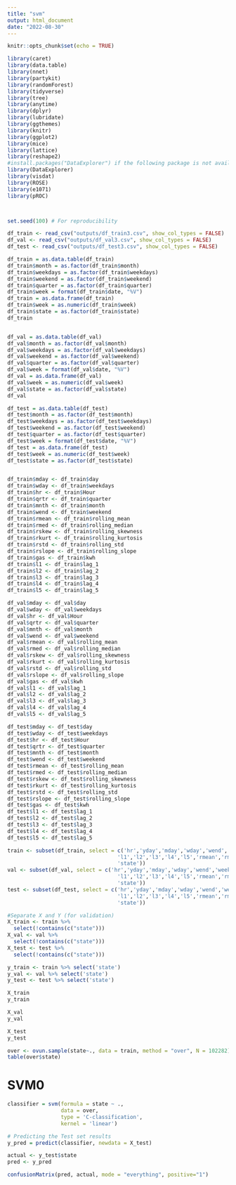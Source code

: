---
title: "svm"
output: html_document
date: "2022-08-30"
---

```{r setup, include=FALSE}
knitr::opts_chunk$set(echo = TRUE)
```

```{r}
library(caret)
library(data.table)
library(nnet)
library(partykit)
library(randomForest)
library(tidyverse)
library(tree)
library(anytime)
library(dplyr)
library(lubridate)
library(ggthemes)
library(knitr)
library(ggplot2)
library(mice)
library(lattice)
library(reshape2)
#install.packages("DataExplorer") if the following package is not available
library(DataExplorer)
library(visdat)
library(ROSE)
library(e1071)
library(pROC)



set.seed(100) # For reproducibility
```

```{r}
df_train <- read_csv("outputs/df_train3.csv", show_col_types = FALSE)
df_val <- read_csv("outputs/df_val3.csv", show_col_types = FALSE)
df_test <- read_csv("outputs/df_test3.csv", show_col_types = FALSE)

df_train = as.data.table(df_train)
df_train$month = as.factor(df_train$month)
df_train$weekdays = as.factor(df_train$weekdays)
df_train$weekend = as.factor(df_train$weekend)
df_train$quarter = as.factor(df_train$quarter)
df_train$week = format(df_train$date, "%V")
df_train = as.data.frame(df_train)
df_train$week = as.numeric(df_train$week)
df_train$state = as.factor(df_train$state)
df_train


df_val = as.data.table(df_val)
df_val$month = as.factor(df_val$month)
df_val$weekdays = as.factor(df_val$weekdays)
df_val$weekend = as.factor(df_val$weekend)
df_val$quarter = as.factor(df_val$quarter)
df_val$week = format(df_val$date, "%V")
df_val = as.data.frame(df_val)
df_val$week = as.numeric(df_val$week)
df_val$state = as.factor(df_val$state)
df_val

df_test = as.data.table(df_test)
df_test$month = as.factor(df_test$month)
df_test$weekdays = as.factor(df_test$weekdays)
df_test$weekend = as.factor(df_test$weekend)
df_test$quarter = as.factor(df_test$quarter)
df_test$week = format(df_test$date, "%V")
df_test = as.data.frame(df_test)
df_test$week = as.numeric(df_test$week)
df_test$state = as.factor(df_test$state)


df_train$mday <- df_train$day 
df_train$wday <- df_train$weekdays
df_train$hr <- df_train$Hour
df_train$qrtr <- df_train$quarter
df_train$mnth <- df_train$month
df_train$wend <- df_train$weekend
df_train$rmean <- df_train$rolling_mean
df_train$rmed <- df_train$rolling_median
df_train$rskew <- df_train$rolling_skewness
df_train$rkurt <- df_train$rolling_kurtosis
df_train$rstd <- df_train$rolling_std
df_train$rslope <- df_train$rolling_slope
df_train$gas <- df_train$kwh
df_train$l1 <- df_train$lag_1
df_train$l2 <- df_train$lag_2
df_train$l3 <- df_train$lag_3
df_train$l4 <- df_train$lag_4
df_train$l5 <- df_train$lag_5

df_val$mday <- df_val$day 
df_val$wday <- df_val$weekdays
df_val$hr <- df_val$Hour
df_val$qrtr <- df_val$quarter
df_val$mnth <- df_val$month
df_val$wend <- df_val$weekend
df_val$rmean <- df_val$rolling_mean
df_val$rmed <- df_val$rolling_median
df_val$rskew <- df_val$rolling_skewness
df_val$rkurt <- df_val$rolling_kurtosis
df_val$rstd <- df_val$rolling_std
df_val$rslope <- df_val$rolling_slope
df_val$gas <- df_val$kwh
df_val$l1 <- df_val$lag_1
df_val$l2 <- df_val$lag_2
df_val$l3 <- df_val$lag_3
df_val$l4 <- df_val$lag_4
df_val$l5 <- df_val$lag_5

df_test$mday <- df_test$day 
df_test$wday <- df_test$weekdays
df_test$hr <- df_test$Hour
df_test$qrtr <- df_test$quarter
df_test$mnth <- df_test$month
df_test$wend <- df_test$weekend
df_test$rmean <- df_test$rolling_mean
df_test$rmed <- df_test$rolling_median
df_test$rskew <- df_test$rolling_skewness
df_test$rkurt <- df_test$rolling_kurtosis
df_test$rstd <- df_test$rolling_std
df_test$rslope <- df_test$rolling_slope
df_test$gas <- df_test$kwh
df_test$l1 <- df_test$lag_1
df_test$l2 <- df_test$lag_2
df_test$l3 <- df_test$lag_3
df_test$l4 <- df_test$lag_4
df_test$l5 <- df_test$lag_5
```

```{r}
train <- subset(df_train, select = c('hr','yday','mday','wday','wend','week','mnth','qrtr','t','gas',
                                   'l1','l2','l3','l4','l5','rmean','rmed','rstd','rslope','rskew','rkurt',
                                   'state'))
val <- subset(df_val, select = c('hr','yday','mday','wday','wend','week','mnth','qrtr','t','gas',
                                   'l1','l2','l3','l4','l5','rmean','rmed','rstd','rslope','rskew','rkurt',
                                   'state'))
test <- subset(df_test, select = c('hr','yday','mday','wday','wend','week','mnth','qrtr','t','gas',
                                   'l1','l2','l3','l4','l5','rmean','rmed','rstd','rslope','rskew','rkurt',
                                   'state'))
```

```{r}
#Separate X and Y (for validation)
X_train <- train %>% 
  select(!contains(c("state")))
X_val <- val %>% 
  select(!contains(c("state")))
X_test <- test %>% 
  select(!contains(c("state")))

y_train <- train %>% select('state')
y_val <- val %>% select('state')
y_test <- test %>% select('state')

X_train
y_train

X_val
y_val

X_test
y_test
```

```{r}
over <- ovun.sample(state~., data = train, method = "over", N = 102282)$data
table(over$state)
```

# SVM0

```{r}
classifier = svm(formula = state ~ .,
                 data = over,
                 type = 'C-classification',
                 kernel = 'linear')
```

```{r}
# Predicting the Test set results
y_pred = predict(classifier, newdata = X_test)
```

```{r}
actual <- y_test$state
pred <- y_pred

confusionMatrix(pred, actual, mode = "everything", positive="1")
```
